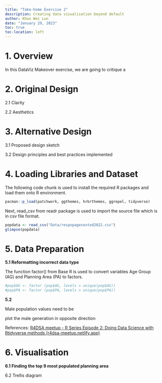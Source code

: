```yaml
---
title: "Take-home Exercise 2"
description: Creating data visualisation beyond default
author: Khoo Wei Lun
date: "January 29, 2023"
toc: true
toc-location: left
---
```


# 1. Overview

In this DataViz Makeover exercise, we are going to critique a

# 2. Original Design

2.1 Clarity

2.2 Aesthetics

# 3. Alternative Design

3.1 Proposed design sketch

3.2 Design principles and best practices implemented

# 4. Loading Libraries and Dataset

The following code chunk is used to install the required R packages and load them onto R environment.

```r
pacman::p_load(patchwork, ggthemes, hrbrthemes, ggrepel, tidyverse)
```

Next, read_csv from readr package is used to import the source file which is in csv file format.

```r
popdata <- read_csv("Data/respopagesextod2022.csv")
glimpse(popdata)
```

# 5. Data Preparation

**5.1 Reformatting incorrect data type**

The function factor() from Base R is used to convert variables Age Group (AG) and Planning Area (PA) to factors.

```r
#pop$AG <- factor (pop$AG, levels = unique(pop$AG))
#pop$PA <- factor (pop$PA, levels = unique(pop$PA))
```

**5.2**

Male population values need to be

plot the male generation in opposite direction

References: [R4DSA meetup - R Series Episode 2: Doing Data Science with Rtidyverse methods (r4dsa-meetup.netlify.app)](https://r4dsa-meetup.netlify.app/smulibr/episode02-tidyverse_methods#/data-science-process---an-overview)

# 6. Visualisation

**6.1 Finding the top 9 most populated planning area**

6.2 Trellis diagram
